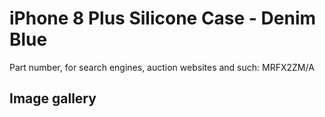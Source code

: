 
# iPhone 8 Plus Silicone Case - Denim Blue

Part number, for search engines, auction websites and such: MRFX2ZM/A

## Image gallery

<div style={{ width: '100%', maxWidth: '768px' }}>
<GalleryComponent
    images={[
      {
        original: "/everysource/MRFX2.webp",
        thumbnail: "/everypreview/MRFX2.webp",
      },
      {
        original: "/everysource/MRFX2_AV1_GOLD.webp",
        thumbnail: "/everypreview/MRFX2_AV1_GOLD.webp",
      },
      {
        original: "/everysource/MRFX2_AV1_SILVER.webp",
        thumbnail: "/everypreview/MRFX2_AV1_SILVER.webp",
      },
      {
        original: "/everysource/MRFX2_AV1_SPACE_GRAY.webp",
        thumbnail: "/everypreview/MRFX2_AV1_SPACE_GRAY.webp",
      },
      {
        original: "/everysource/MRFX2_AV2.webp",
        thumbnail: "/everypreview/MRFX2_AV2.webp",
      }
    ]}
  />
</div>